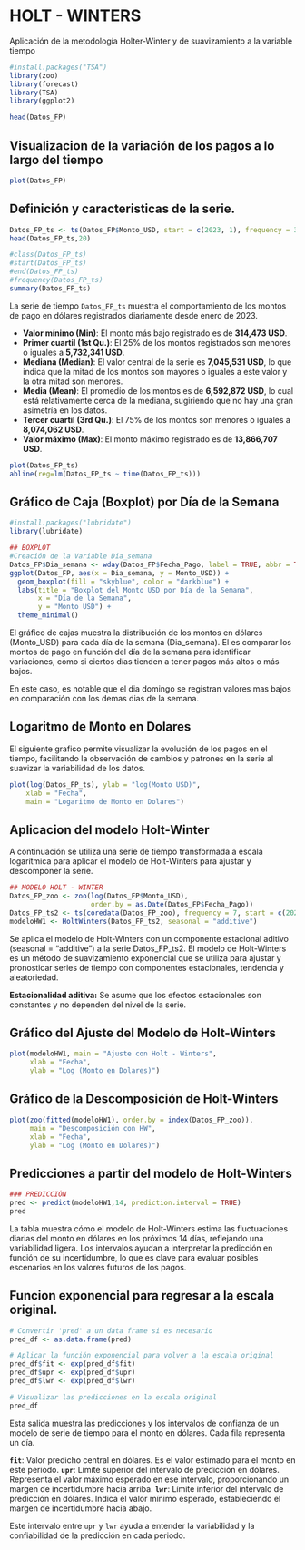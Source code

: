 # HOLT - WINTERS

Aplicación de la metodología Holter-Winter y de suavizamiento a la variable tiempo

```r
#install.packages("TSA")
library(zoo)
library(forecast)
library(TSA)
library(ggplot2)

head(Datos_FP)
```

## Visualizacion de la variación de los pagos a lo largo del tiempo

```r
plot(Datos_FP)
```

## Definición y caracteristicas de la serie.

```r
Datos_FP_ts <- ts(Datos_FP$Monto_USD, start = c(2023, 1), frequency = 365)
head(Datos_FP_ts,20)
```

```r
#class(Datos_FP_ts)
#start(Datos_FP_ts)
#end(Datos_FP_ts)
#frequency(Datos_FP_ts)
summary(Datos_FP_ts)

```

La serie de tiempo `Datos_FP_ts` muestra el comportamiento de los montos de pago en dólares registrados diariamente desde enero de 2023.

-   **Valor mínimo (Min)**: El monto más bajo registrado es de **314,473 USD**.
-   **Primer cuartil (1st Qu.)**: El 25% de los montos registrados son menores o iguales a **5,732,341 USD**.
-   **Mediana (Median)**: El valor central de la serie es **7,045,531 USD**, lo que indica que la mitad de los montos son mayores o iguales a este valor y la otra mitad son menores.
-   **Media (Mean)**: El promedio de los montos es de **6,592,872 USD**, lo cual está relativamente cerca de la mediana, sugiriendo que no hay una gran asimetría en los datos.
-   **Tercer cuartil (3rd Qu.)**: El 75% de los montos son menores o iguales a **8,074,062 USD**.
-   **Valor máximo (Max)**: El monto máximo registrado es de **13,866,707 USD**.



```r
plot(Datos_FP_ts)
abline(reg=lm(Datos_FP_ts ~ time(Datos_FP_ts)))
```




## Gráfico de Caja (Boxplot) por Día de la Semana

```r
#install.packages("lubridate")
library(lubridate)

## BOXPLOT
#Creación de la Variable Dia_semana
Datos_FP$Dia_semana <- wday(Datos_FP$Fecha_Pago, label = TRUE, abbr = TRUE)
ggplot(Datos_FP, aes(x = Dia_semana, y = Monto_USD)) +
  geom_boxplot(fill = "skyblue", color = "darkblue") +
  labs(title = "Boxplot del Monto USD por Día de la Semana",
       x = "Día de la Semana",
       y = "Monto USD") +
  theme_minimal()
```


El gráfico de cajas muestra la distribución de los montos en dólares (Monto_USD) para cada día de la semana (Dia_semana). El es comparar los montos de pago en función del día de la semana para identificar variaciones, como si ciertos días tienden a tener pagos más altos o más bajos.

En este caso, es notable que el dia domingo se registran valores mas bajos en comparación con los demas dias de la semana.



## Logaritmo de Monto en Dolares

El siguiente grafico permite visualizar la evolución de los pagos en el tiempo, facilitando la observación de cambios y patrones en la serie al suavizar la variabilidad de los datos.


```r
plot(log(Datos_FP_ts), ylab = "log(Monto USD)",
    xlab = "Fecha",
    main = "Logaritmo de Monto en Dolares")
```


## Aplicacion del modelo Holt-Winter

A continuación se utiliza una serie de tiempo transformada a escala logarítmica para aplicar el modelo de Holt-Winters para ajustar y descomponer la serie.

```r
## MODELO HOLT - WINTER
Datos_FP_zoo <- zoo(log(Datos_FP$Monto_USD), 
                    order.by = as.Date(Datos_FP$Fecha_Pago))
Datos_FP_ts2 <- ts(coredata(Datos_FP_zoo), frequency = 7, start = c(2023, 1))
modeloHW1 <- HoltWinters(Datos_FP_ts2, seasonal = "additive")

```


Se aplica el modelo de Holt-Winters con un componente estacional aditivo (seasonal = "additive") a la serie Datos_FP_ts2. El modelo de Holt-Winters es un método de suavizamiento exponencial que se utiliza para ajustar y pronosticar series de tiempo con componentes estacionales, tendencia y aleatoriedad.


**Estacionalidad aditiva:** Se asume que los efectos estacionales son constantes y no dependen del nivel de la serie.


## Gráfico del Ajuste del Modelo de Holt-Winters

```r
plot(modeloHW1, main = "Ajuste con Holt - Winters", 
     xlab = "Fecha", 
     ylab = "Log (Monto en Dolares)")
```



## Gráfico de la Descomposición de Holt-Winters

```r
plot(zoo(fitted(modeloHW1), order.by = index(Datos_FP_zoo)), 
     main = "Descomposición con HW", 
     xlab = "Fecha", 
     ylab = "Log (Monto en Dolares)")
```

## Predicciones a partir del modelo de Holt-Winters

```r

### PREDICCIÓN
pred <- predict(modeloHW1,14, prediction.interval = TRUE)
pred
```


La tabla muestra cómo el modelo de Holt-Winters estima las fluctuaciones diarias del monto en dólares en los próximos 14 días, reflejando una variabilidad ligera. Los intervalos ayudan a interpretar la predicción en función de su incertidumbre, lo que es clave para evaluar posibles escenarios en los valores futuros de los pagos.


## Funcion exponencial para regresar a la escala original.

```r
# Convertir 'pred' a un data frame si es necesario
pred_df <- as.data.frame(pred)

# Aplicar la función exponencial para volver a la escala original
pred_df$fit <- exp(pred_df$fit)
pred_df$upr <- exp(pred_df$upr)
pred_df$lwr <- exp(pred_df$lwr)

# Visualizar las predicciones en la escala original
pred_df


```

Esta salida muestra las predicciones y los intervalos de confianza de un modelo de serie de tiempo para el monto en dólares. Cada fila representa un día.

**`fit`**: Valor predicho central en dólares. Es el valor estimado para el monto en este periodo.
**`upr`**: Límite superior del intervalo de predicción en dólares. Representa el valor máximo esperado en ese intervalo, proporcionando un margen de incertidumbre hacia arriba.
**`lwr`**: Límite inferior del intervalo de predicción en dólares. Indica el valor mínimo esperado, estableciendo el margen de incertidumbre hacia abajo.

Este intervalo entre `upr` y `lwr` ayuda a entender la variabilidad y la confiabilidad de la predicción en cada periodo.
